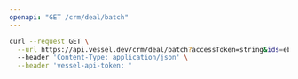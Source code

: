 ```yaml
---
openapi: "GET /crm/deal/batch"
---
```


<RequestExample>

```bash Request
curl --request GET \
  --url https://api.vessel.dev/crm/deal/batch?accessToken=string&ids=eb84649fd7a5145b93c349bde55dd88d,b3b04a80af4190796185c527e7b9933c \
  --header 'Content-Type: application/json' \
  --header 'vessel-api-token: '
```

</RequestExample>

